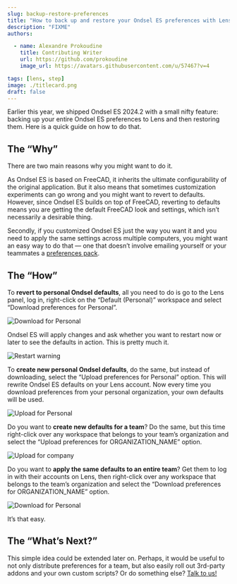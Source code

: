 ```yaml
---
slug: backup-restore-preferences
title: "How to back up and restore your Ondsel ES preferences with Lens"
description: "FIXME"
authors:

  - name: Alexandre Prokoudine
    title: Contributing Writer
    url: https://github.com/prokoudine
    image_url: https://avatars.githubusercontent.com/u/57467?v=4

tags: [lens, step]
image: ./titlecard.png
draft: false
---
```


Earlier this year, we shipped Ondsel ES 2024.2 with a small nifty feature: backing up your entire Ondsel ES preferences to Lens and then restoring them. Here is a quick guide on how to do that.

<!-- truncate -->

## The “Why”

There are two main reasons why you might want to do it.

As Ondsel ES is based on FreeCAD, it inherits the ultimate configurability of the original application. But it also means that sometimes customization experiments can go wrong and you might want to revert to defaults. However, since Ondsel ES builds on top of FreeCAD, reverting to defaults means you are getting the default FreeCAD look and settings, which isn’t necessarily a desirable thing.

Secondly, if you customized Ondsel ES just the way you want it and you need to apply the same settings across multiple computers, you might want an easy way to do that — one that doesn’t involve emailing yourself or your teammates a [preferences pack](https://wiki.freecad.org/Preference_Packs).

## The “How”

To **revert to personal Ondsel defaults**, all you need to do is go to the Lens panel, log in, right-click on the “Default (Personal)” workspace and select “Download preferences for Personal”. 

![Download for Personal](backup-prefs-download-for-personal.webp)

Ondsel ES will apply changes and ask whether you want to restart now or later to see the defaults in action. This is pretty much it.

![Restart warning](backup-prefs-restart-warning.webp)

To **create new personal Ondsel defaults**, do the same, but instead of downloading, select the “Upload preferences for Personal” option. This will rewrite Ondsel ES defaults on your Lens account. Now every time you download preferences from your personal organization, your own defaults will be used.

![Upload for Personal](backup-prefs-upload-for-personal.webp)

Do you want to **create new defaults for a team**? Do the same, but this time right-click over any workspace that belongs to your team’s organization and select the “Upload preferences for ORGANIZATION_NAME” option.

![Upload for company](backup-prefs-upload-for-company.webp)

Do you want to **apply the same defaults to an entire team**? Get them to log in with their accounts on Lens, then right-click over any workspace that belongs to the team’s organization and select the “Download preferences for ORGANIZATION_NAME” option.

![Download for Personal](backup-prefs-download-for-company.webp)

It’s that easy.

## The “What’s Next?”

This simple idea could be extended later on. Perhaps, it would be useful to not only distribute preferences for a team, but also easily roll out 3rd-party addons and your own custom scripts? Or do something else? [Talk to us!](https://ondsel.com/contact/)
